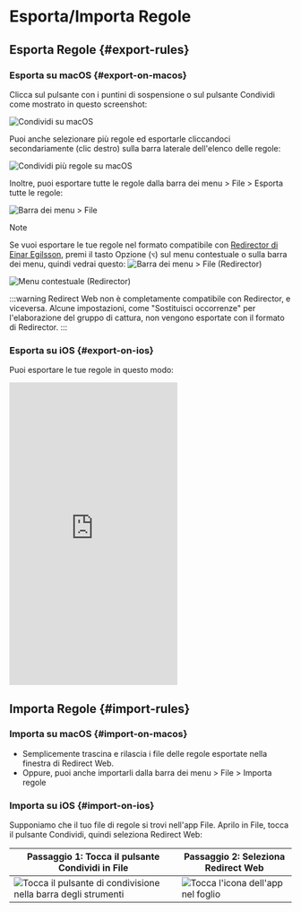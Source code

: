 # Esporta/Importa Regole

## Esporta Regole {#export-rules}

### Esporta su macOS {#export-on-macos}

Clicca sul pulsante con i puntini di sospensione o sul pulsante Condividi come mostrato in questo screenshot:

![Condividi su macOS](/img/share-on-macos.png)

Puoi anche selezionare più regole ed esportarle cliccandoci secondariamente (clic destro) sulla barra laterale dell'elenco delle regole:

![Condividi più regole su macOS](/img/multiselect-on-macos.png)

Inoltre, puoi esportare tutte le regole dalla barra dei menu > File > Esporta tutte le regole:

![Barra dei menu > File](/img/menubar-file.png)

> [!NOTE]
> Se vuoi esportare le tue regole nel formato compatibile con [Redirector di Einar Egilsson](https://einaregilsson.com/redirector/), premi il tasto Opzione (`⌥`) sul menu contestuale o sulla barra dei menu, quindi vedrai questo:
> ![Barra dei menu > File (Redirector)](/img/menubar-file-redirector.png)
>
> ![Menu contestuale (Redirector)](/img/context-menu-redirector.png)
>
> :::warning
> Redirect Web non è completamente compatibile con Redirector, e viceversa. Alcune impostazioni, come "Sostituisci occorrenze" per l'elaborazione del gruppo di cattura, non vengono esportate con il formato di Redirector.
> :::

### Esporta su iOS {#export-on-ios}

Puoi esportare le tue regole in questo modo:

<iframe height="540" src="https://www.youtube.com/embed/uQ6-SLEMlT4" title="Video dimostrativo iOS per l'esportazione delle regole (YouTube)" frameborder="0" allow="accelerometer; autoplay; clipboard-write; encrypted-media; gyroscope; picture-in-picture; web-share" allowfullscreen></iframe>

## Importa Regole {#import-rules}

### Importa su macOS {#import-on-macos}

- Semplicemente trascina e rilascia i file delle regole esportate nella finestra di Redirect Web.
- Oppure, puoi anche importarli dalla barra dei menu > File > Importa regole

### Importa su iOS {#import-on-ios}

Supponiamo che il tuo file di regole si trovi nell'app File. Aprilo in File, tocca il pulsante Condividi, quindi seleziona Redirect Web:

| Passaggio 1: Tocca il pulsante Condividi in File | Passaggio 2: Seleziona Redirect Web |
| ------------------------------------------------------------------------- | ------------------------------------------------------------------- |
| ![Tocca il pulsante di condivisione nella barra degli strumenti](/img/files-share-ios.png) | ![Tocca l'icona dell'app nel foglio](/img/share-sheet-ios.png) |
